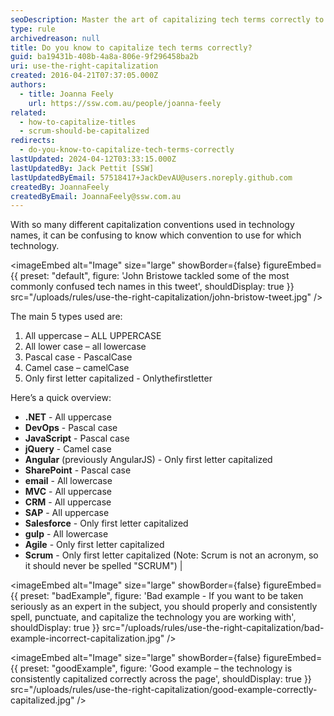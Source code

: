 ```yaml
---
seoDescription: Master the art of capitalizing tech terms correctly to boost your credibility and professionalism in the industry.
type: rule
archivedreason: null
title: Do you know to capitalize tech terms correctly?
guid: ba19431b-408b-4a8a-806e-9f296458ba2b
uri: use-the-right-capitalization
created: 2016-04-21T07:37:05.000Z
authors:
  - title: Joanna Feely
    url: https://ssw.com.au/people/joanna-feely
related:
  - how-to-capitalize-titles
  - scrum-should-be-capitalized
redirects:
  - do-you-know-to-capitalize-tech-terms-correctly
lastUpdated: 2024-04-12T03:33:15.000Z
lastUpdatedBy: Jack Pettit [SSW]
lastUpdatedByEmail: 57518417+JackDevAU@users.noreply.github.com
createdBy: JoannaFeely
createdByEmail: JoannaFeely@ssw.com.au
---
```


With so many different capitalization conventions used in technology names, it can be confusing to know which convention to use for which technology.

<imageEmbed
  alt="Image"
  size="large"
  showBorder={false}
  figureEmbed={{
    preset: "default",
    figure: 'John Bristowe tackled some of the most commonly confused tech names in this tweet',
    shouldDisplay: true
  }}
  src="/uploads/rules/use-the-right-capitalization/john-bristow-tweet.jpg"
/>

The main 5 types used are:

1. All uppercase – ALL UPPERCASE
2. All lower case – all lowercase
3. Pascal case - PascalCase
4. Camel case – camelCase
5. Only first letter capitalized - Onlythefirstletter

Here’s a quick overview:

- **.NET** - All uppercase
- **DevOps** - Pascal case
- **JavaScript** - Pascal case
- **jQuery** - Camel case
- **Angular** (previously AngularJS) - Only first letter capitalized
- **SharePoint** - Pascal case
- **email** - All lowercase
- **MVC** - All uppercase
- **CRM** - All uppercase
- **SAP** - All uppercase
- **Salesforce** - Only first letter capitalized
- **gulp** - All lowercase
- **Agile** - Only first letter capitalized
- **Scrum** - Only first letter capitalized
  (Note: Scrum is not an acronym, so it should never be spelled "SCRUM") |

<imageEmbed
  alt="Image"
  size="large"
  showBorder={false}
  figureEmbed={{
    preset: "badExample",
    figure: 'Bad example - If you want to be taken seriously as an expert in the subject, you should properly and consistently spell, punctuate, and capitalize the technology you are working with',
    shouldDisplay: true
  }}
  src="/uploads/rules/use-the-right-capitalization/bad-example-incorrect-capitalization.jpg"
/>

<imageEmbed
  alt="Image"
  size="large"
  showBorder={false}
  figureEmbed={{
    preset: "goodExample",
    figure: 'Good example – the technology is consistently capitalized correctly across the page',
    shouldDisplay: true
  }}
  src="/uploads/rules/use-the-right-capitalization/good-example-correctly-capitalized.jpg"
/>
